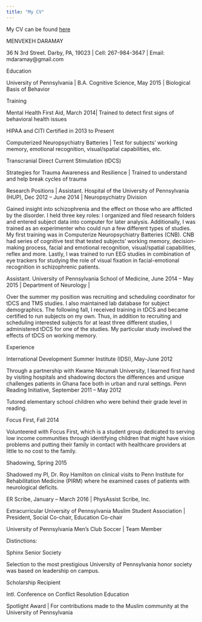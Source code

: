 ```yaml
---
title: "My CV"
---
```


My CV can be found [here](https://mdaramay.github.io/CV-Daramay_mar'16.docx)

MENVEKEH DARAMAY

36 N 3rd Street. Darby, PA, 19023 |
Cell: 267-984-3647 |
Email: mdaramay@gmail.com

Education

University of Pennsylvania |
B.A. Cognitive Science, May 2015 |
Biological Basis of Behavior

Training

Mental Health First Aid, March 2014|
Trained to detect first signs of behavioral health issues

HIPAA and CITI
Certified in 2013 to Present

Computerized Neuropsychiatry Batteries |
Test for subjects’ working memory, emotional recognition, visual/spatial capabilities, etc.

Transcranial Direct Current Stimulation (tDCS)

Strategies for Trauma Awareness and Resilience |
Trained to understand and help break cycles of trauma

Research Positions |
Assistant. Hospital of the University of Pennsylvania (HUP), Dec 2012 – June 2014 |
Neuropsychiatry Division

Gained insight into schizophrenia and the effect on those who are afflicted by the disorder. I held three key roles: I organized and filed research folders and entered subject data into computer for later analysis. Additionally, I was trained as an experimenter who could run a few different types of studies. My first training was in Computerize Neuropsychiatry Batteries (CNB). CNB had series of cognitive test that tested subjects’ working memory, decision-making process, facial and emotional recognition, visual/spatial capabilities, reflex and more. Lastly, I was trained to run EEG studies in combination of eye trackers for studying the role of visual fixation in facial-emotional recognition in schizophrenic patients. 

Assistant. University of Pennsylvania School of Medicine, June 2014 – May 2015 |
Department of Neurology |

Over the summer my position was recruiting and scheduling coordinator for tDCS and TMS studies. I also maintained lab database for subject demographics. The following fall, I received training in tDCS and became certified to run subjects on my own. Thus, in addition to recruiting and scheduling interested subjects for at least three different studies, I administered tDCS for one of the studies. My particular study involved the effects of tDCS on working memory. 



Experience

International Development Summer Institute (IDSI), May-June 2012 

Through a partnership with Kwame Nkrumah University, I learned first hand by visiting hospitals and shadowing doctors the differences and unique challenges patients in Ghana face both in urban and rural settings.
Penn Reading Initiative, September 2011 – May 2012

Tutored elementary school children who were behind their grade level in reading. 

Focus First, Fall 2014

Volunteered with Focus First, which is a student group dedicated to serving low income communities through identifying children that might have vision problems and putting their family in contact with healthcare providers at little to no cost to the family.

Shadowing, Spring 2015

Shadowed my PI, Dr. Roy Hamilton on clinical visits to Penn Institute for Rehabilitation Medicine (PIRM) where he examined cases of patients with neurological deficits. 

ER Scribe, January – March 2016 |
PhysAssist Scribe, Inc. 

Extracurricular
University of Pennsylvania Muslim Student Association |
President, Social Co-chair, Education Co-chair 

University of Pennsylvania Men’s Club Soccer |
Team Member

Distinctions:

Sphinx Senior Society

Selection to the most prestigious University of Pennsylvania honor society was based on leadership on campus.

Scholarship Recipient

Intl. Conference on Conflict Resolution Education

Spotlight Award |
For contributions made to the Muslim community at the University of Pennsylvania

